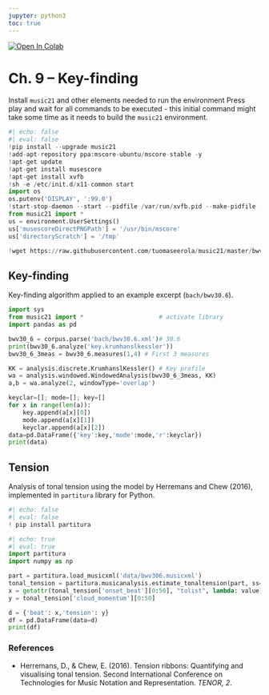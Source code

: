 ```yaml
---
jupyter: python3
toc: true
---
```


<a href="https://colab.research.google.com/github/tuomaseerola/emr/blob/main/Chapter9.3.ipynb" target="_parent"><img src="https://colab.research.google.com/assets/colab-badge.svg" alt="Open In Colab"/></a>

# Ch. 9 – Key-finding

Install `music21` and other elements needed to run the environment
Press play and wait for all commands to be executed - this initial command might take some time as it needs to build the `music21` environment.

```python
#| echo: false
#| eval: false
!pip install --upgrade music21
!add-apt-repository ppa:mscore-ubuntu/mscore-stable -y
!apt-get update
!apt-get install musescore
!apt-get install xvfb
!sh -e /etc/init.d/x11-common start
import os
os.putenv('DISPLAY', ':99.0')
!start-stop-daemon --start --pidfile /var/run/xvfb.pid --make-pidfile --background --exec /usr/bin/Xvfb -- :99 -screen 0 1024x768x24 -ac +extension GLX +render -noreset
from music21 import *
us = environment.UserSettings()
us['musescoreDirectPNGPath'] = '/usr/bin/mscore'
us['directoryScratch'] = '/tmp'

!wget https://raw.githubusercontent.com/tuomaseerola/music21/master/bwv306.musicxml
```

## Key-finding

Key-finding algorithm applied to an example excerpt (`bach/bwv30.6`).

```python
import sys
from music21 import *                     # activate library
import pandas as pd
```

```python
bwv30_6 = corpus.parse('bach/bwv30.6.xml')# 30.6
print(bwv30_6.analyze('key.krumhanslkessler'))
bwv30_6_3meas = bwv30_6.measures(1,4) # First 3 measures

KK = analysis.discrete.KrumhanslKessler() # Key profile
wa = analysis.windowed.WindowedAnalysis(bwv30_6_3meas, KK)
a,b = wa.analyze(2, windowType='overlap')

keyclar=[]; mode=[]; key=[]
for x in range(len(a)):
    key.append(a[x][0])
    mode.append(a[x][1])
    keyclar.append(a[x][2])
data=pd.DataFrame({'key':key,'mode':mode,'r':keyclar})
print(data)
```

## Tension

Analysis of tonal tension using the model by Herremans and Chew (2016), implemented in `partitura` library for Python.

```python
#| echo: false
#| eval: false
! pip install partitura
```

```python
#| echo: true
#| eval: true
import partitura
import numpy as np
```

```python
part = partitura.load_musicxml('data/bwv306.musicxml')
tonal_tension = partitura.musicanalysis.estimate_tonaltension(part, ss='onset')
x = getattr(tonal_tension['onset_beat'][0:50], "tolist", lambda: value)()
y = tonal_tension['cloud_momentum'][0:50]

d = {'beat': x,'tension': y}
df = pd.DataFrame(data=d)
print(df)
```

### References

- Herremans, D., & Chew, E. (2016). Tension ribbons: Quantifying and visualising tonal tension. Second International Conference on Technologies for Music Notation and Representation. _TENOR, 2_.



